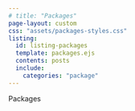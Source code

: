 ```yaml
---
# title: "Packages"
page-layout: custom
css: "assets/packages-styles.css"
listing:
  id: listing-packages
  template: packages.ejs
  contents: posts
  include:
    categories: "package"
---
```


<div class = "big-title">Packages</div>

::: {#listing-packages}
:::
